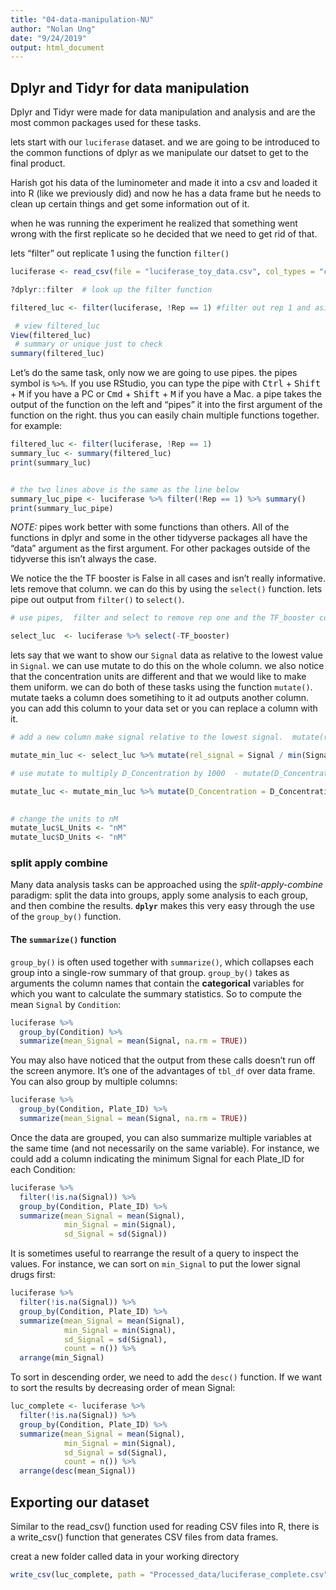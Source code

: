 ```yaml
---
title: "04-data-manipulation-NU"
author: "Nolan Ung"
date: "9/24/2019"
output: html_document
---
```


## Dplyr and Tidyr for  data manipulation

Dplyr and Tidyr were made for data manipulation and analysis and are the most common packages used for these tasks. 

lets start with our `luciferase` dataset. and we are going to be introduced to the common functions of dplyr as we manipulate our datset to get to the final product. 

Harish got his data of the luminometer and made it  into a csv and loaded it into R (like we previously did)  and now he has a data frame but he needs to clean up certain things and get some information out of it. 

when he was running the experiment he realized that something went wrong with the first replicate so he decided that we need to get rid of that. 

lets "filter" out replicate 1 using the function `filter()`

```r

luciferase <- read_csv(file = "luciferase_toy_data.csv", col_types = "cdffdcdcffl")

?dplyr::filter  # look up the filter function

filtered_luc <- filter(luciferase, !Rep == 1) #filter out rep 1 and asign it  to filtered_luc

 # view filtered_luc
View(filtered_luc)
 # summary or unique just to check
summary(filtered_luc)

```

Let's do the same task, only now we are going to use pipes. the pipes symbol is `%>%`. If you use RStudio, you can type the pipe with <kbd>Ctrl</kbd> + <kbd>Shift</kbd> + <kbd>M</kbd> if you have a PC or <kbd>Cmd</kbd> + <kbd>Shift</kbd> + <kbd>M</kbd> if you have a Mac. a pipe takes the output of the function on the left and "pipes" it into the first argument of the function on the right. thus you can easily chain multiple functions  together. for example:

```r

filtered_luc <- filter(luciferase, !Rep == 1)
summary_luc <- summary(filtered_luc)
print(summary_luc)


# the two lines above is the same as the line below 
summary_luc_pipe <- luciferase %>% filter(!Rep == 1) %>% summary()
print(summary_luc_pipe) 

```

*NOTE:* pipes work better with some functions than others. All of the functions in dplyr and some in the other tidyverse packages all have the "data" argument as the first argument. For other packages outside of the tidyverse this isn't always the case. 

We notice the the TF booster is False in all  cases and isn't really  informative. lets remove that column. 
we can do this by using the `select()` function.  lets pipe out output from `filter()` to `select()`. 

```r
# use pipes,  filter and select to remove rep one and the TF_booster column. 

select_luc  <- luciferase %>% select(-TF_booster)


```


lets say that we want to  show our `Signal` data as relative to the lowest value in `Signal`. we can use mutate to do this on the whole column. we also notice that the concentration units are different and that we would like to make them uniform. we can do both of these tasks using the function `mutate()`. mutate taeks a column does sometihing to it ad outputs another column. you can add this column to your data set or you can replace a column with it. 


```r

# add a new column make signal relative to the lowest signal.  mutate(rel_signal = Signal / min(Signal))

mutate_min_luc <- select_luc %>% mutate(rel_signal = Signal / min(Signal))

# use mutate to multiply D_Concentration by 1000  - mutate(D_Concentration = D_Concentration * 1000)

mutate_luc <- mutate_min_luc %>% mutate(D_Concentration = D_Concentration * 1000)

  
# change the units to nM
mutate_luc$L_Units <- "nM"
mutate_luc$D_Units <- "nM"


```

### split apply combine 

Many data analysis tasks can be approached using the *split-apply-combine*
paradigm: split the data into groups, apply some analysis to each group, and
then combine the results. **`dplyr`** makes this very easy through the use of the
`group_by()` function.


#### The `summarize()` function

`group_by()` is often used together with `summarize()`, which collapses each
group into a single-row summary of that group.  `group_by()` takes as arguments
the column names that contain the **categorical** variables for which you want
to calculate the summary statistics. So to compute the mean `Signal` by `Condition`:

```r
luciferase %>%
  group_by(Condition) %>%
  summarize(mean_Signal = mean(Signal, na.rm = TRUE))
```

You may also have noticed that the output from these calls doesn't run off the
screen anymore. It's one of the advantages of `tbl_df` over data frame.
You can also group by multiple columns:

```r
luciferase %>%
  group_by(Condition, Plate_ID) %>%
  summarize(mean_Signal = mean(Signal, na.rm = TRUE))
```

Once the data are grouped, you can also summarize multiple variables at the same
time (and not necessarily on the same variable). For instance, we could add a
column indicating the minimum Signal for each Plate_ID for each Condition:

```r
luciferase %>%
  filter(!is.na(Signal)) %>% 
  group_by(Condition, Plate_ID) %>% 
  summarize(mean_Signal = mean(Signal),
            min_Signal = min(Signal), 
            sd_Signal = sd(Signal))
```

It is sometimes useful to rearrange the result of a query to inspect the values. For instance, we can sort on `min_Signal` to put the lower signal drugs first:


```r
luciferase %>%
  filter(!is.na(Signal)) %>%
  group_by(Condition, Plate_ID) %>%
  summarize(mean_Signal = mean(Signal),
            min_Signal = min(Signal),
            sd_Signal = sd(Signal),
            count = n()) %>%
  arrange(min_Signal)
```

To sort in descending order, we need to add the `desc()` function. If we want to sort the results by decreasing order of mean Signal:

```r
luc_complete <- luciferase %>%
  filter(!is.na(Signal)) %>%
  group_by(Condition, Plate_ID) %>%
  summarize(mean_Signal = mean(Signal),
            min_Signal = min(Signal), 
            sd_Signal = sd(Signal), 
            count = n()) %>%
  arrange(desc(mean_Signal))
```

## Exporting our dataset 

Similar to the read_csv() function used for reading CSV files into R, there is a write_csv() function that generates CSV files from data frames.

creat a new folder called data in your working directory
```r

write_csv(luc_complete, path = "Processed_data/luciferase_complete.csv")
```


